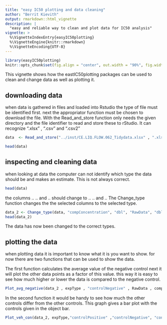 ```yaml
---
title: "easy IC50 plotting and data cleaning"
author: "Berrit Kievith"
output: rmarkdown::html_vignette
description: |
  "easy and reliable way to clean and plot data for IC50 analysis"
vignette: >
  %\VignetteIndexEntry{easyIC50plotting}
  %\VignetteEngine{knitr::rmarkdown}
  %\VignetteEncoding{UTF-8}
---
```


```r
library(easyIC50plotting)
knitr::opts_chunk$set(fig.align = "center", out.width = "90%", fig.width = 6, fig.height = 5.5)
```

This vignette shows how the eastIC50plotting packages can be used to clean and change data as well as plotting it.

## downloading data

when data is gathered in files and loaded into Rstudio the type of file must be identified first. next the appropriator function must be chosen to download the file. With the Read_and_store function only needs the given directory and the file identifier to read and store these to rStudio.
It can recognize ".xlsx" , ".csv" and ".csv2"

```r
data  <- Read_and_store("../inst/CE.LIQ.FLOW.062_Tidydata.xlsx" , ".xlsx")

head(data)
```


## inspecting and cleaning data

when looking at data the computer can not identify which type the data should be and makes an estimate. This is not always correct.

```r
head(data)
```

the columns .. .. and .. should change to .. .. and ..
The Change_type function changes the the selected columns to the selected type.

```r
data_2 <- Change_type(data, "compConcentration", "dbl", "RawData", "dbl", "compName", "factor")
head(data_2)
```

The data has now been changed to the correct types.

## plotting the data

when plotting data it is important to know what it is you want to show.
for now there are two functions that can be used to show the data.

The first function calculates the average value of the negative control next it will plot the other data points as a factor of this value. this way it is easy to see how much higher or lower the data is compared to the negative control.
```r
Plot_avg_negative(data_2 , expType , "controlNegative" , RawData , compConcentration , compName)
```

In the second function it would be handy to see how much the other controls differ from the other controls. This graph gives a bar plot with the controls given in the object bar.

```r
Plot_veh_con(data_2, expType,"controlPositive" ,"controlNegative", "controlVehicleA",RawData)

```













